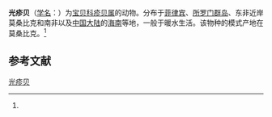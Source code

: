 {{Speciesbox
| name = 光疹贝
| status = 
| status_system = 
| image = 
| genus = Pustularia
| species = lisetae
| authority = (Kilburn, 1975)<ref name='id10644'>{{cite web| url =http://www.bioinfo.cn/db05/BjdwSpecies.php?action=view&id=10644| title =光疹贝| work =《中国动物物种编目数据库》| publisher =中国科学院微生物研究所| author =中国科学院动物研究所| accessdate =2009-04-28| deadurl =yes| archiveurl =https://web.archive.org/web/20160305041119/http://www.bioinfo.cn/db05/BjdwSpecies.php?action=view&id=10644| archivedate =2016-03-05}}</ref>
}}

'''光疹贝'''（[[学名|学名]]：{{lang|la|''Pustularia lisetae''}}）为[[宝贝科|宝贝科]][[疹贝属|疹贝属]]的动物。分布于[[菲律宾|菲律宾]]、[[所罗门群岛|所罗门群岛]]、东非近岸莫桑比克和南非以及[[中国大陆|中国大陆]]的[[海南|海南]]等地，一般于暖水生活。该物种的模式产地在莫桑比克。<ref name='id10644'/>

== 参考文献 ==
{{reflist}}

{{Wikispecies|Pustularia lisetae}}

[[Category:疹贝属|光疹贝]]


{{软体动物小作品}}